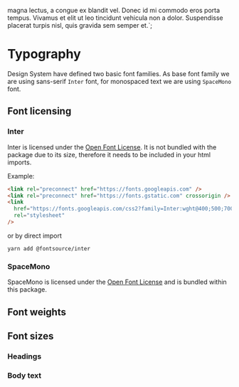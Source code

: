 

magna lectus, a congue ex blandit vel. Donec id mi commodo eros porta tempus. Vivamus et elit ut
leo tincidunt vehicula non a dolor. Suspendisse placerat turpis nisl, quis gravida sem semper et.`;

<Meta title="Theme/Typography" />

# Typography

Design System have defined two basic font families. As base font family we are using sans-serif
`Inter` font, for monospaced text we are using `SpaceMono` font.

## Font licensing

### Inter

Inter is licensed under the [Open Font License](https://scripts.sil.org/cms/scripts/page.php?site_id=nrsi&id=OFL).
It is not bundled with the package due to its size, therefore it needs to be included in your html imports.

Example:

```html
<link rel="preconnect" href="https://fonts.googleapis.com" />
<link rel="preconnect" href="https://fonts.gstatic.com" crossorigin />
<link
  href="https://fonts.googleapis.com/css2?family=Inter:wght@400;500;700&display=swap"
  rel="stylesheet"
/>
```

or by direct import

```
yarn add @fontsource/inter
```

### SpaceMono

SpaceMono is licensed under the [Open Font License](https://scripts.sil.org/cms/scripts/page.php?site_id=nrsi&id=OFL)
and is bundled within this package.

<FontPalette>
  <FontItem
    title="theme.typography.family.base"
    subtitle="Inter"
    sampleText={lipsum}
    fontFamily={theme.typography.family.base}
  />
  <FontItem
    title="theme.typography.family.mono"
    subtitle="SpaceMono"
    sampleText={lipsum}
    fontFamily={theme.typography.family.mono}
  />
</FontPalette>

## Font weights

<FontPalette>
  <FontItem
    title="theme.typography.weight.light"
    subtitle="Light weight"
    sampleText={lipsum}
    fontWeight={theme.typography.weight.light}
  />
  <FontItem
    title="theme.typography.weight.regular"
    subtitle="Regular weight, monospace font can be used only with regular weight"
    sampleText={lipsum}
    fontWeight={theme.typography.weight.regular}
  />
  <FontItem
    title="theme.typography.weight.medium"
    subtitle="Medium weight"
    sampleText={lipsum}
    fontWeight={theme.typography.weight.medium}
  />
  <FontItem
    title="theme.typography.weight.semibold"
    subtitle="Semibold weight"
    sampleText={lipsum}
    fontWeight={theme.typography.weight.semibold}
  />
  <FontItem
    title="theme.typography.weight.bold"
    subtitle="Bold weight"
    sampleText={lipsum}
    fontWeight={theme.typography.weight.bold}
  />
</FontPalette>

## Font sizes

### Headings

<FontPalette>
  <FontItem
    title="theme.typography.size.h1"
    subtitle="Page-level headers"
    sampleText="Heading H1"
    fontSize={theme.typography.size.h1}
    fontWeight={theme.typography.weight.medium}
    lineHeight={theme.typography.lineHeight.xxl}
  />
  <FontItem
    title="theme.typography.size.h2"
    subtitle="Section and column headers"
    sampleText="Heading H2"
    fontSize={theme.typography.size.h2}
    fontWeight={theme.typography.weight.medium}
    lineHeight={theme.typography.lineHeight.xxl}
  />
  <FontItem
    title="theme.typography.size.h3"
    subtitle="Subsection headers"
    sampleText="Heading H3"
    fontSize={theme.typography.size.h3}
    fontWeight={theme.typography.weight.medium}
    lineHeight={theme.typography.lineHeight.xl}
  />
  <FontItem
    title="theme.typography.size.h4"
    subtitle="Block headers"
    sampleText="Heading H4"
    fontSize={theme.typography.size.h4}
    fontWeight={theme.typography.weight.medium}
    lineHeight={theme.typography.lineHeight.lg}
  />
  <FontItem
    title="theme.typography.size.h5"
    subtitle="Block headers"
    sampleText="Heading H5"
    fontSize={theme.typography.size.h5}
    fontWeight={theme.typography.weight.medium}
    lineHeight={theme.typography.lineHeight.mdPlus}
  />
</FontPalette>

### Body text

<FontPalette>
  <FontItem
    title="theme.typography.size.lg"
    subtitle=""
    sampleText={lipsum}
    fontSize={theme.typography.size.lg}
    lineHeight={theme.typography.lineHeight.lg}
  />
  <FontItem
    title="theme.typography.size.md"
    subtitle=""
    sampleText={lipsum}
    fontSize={theme.typography.size.md}
    lineHeight={theme.typography.lineHeight.md}
  />
  <FontItem
    title="theme.typography.size.sm"
    subtitle=""
    sampleText={lipsum}
    fontSize={theme.typography.size.sm}
    lineHeight={theme.typography.lineHeight.md}
  />
</FontPalette>
